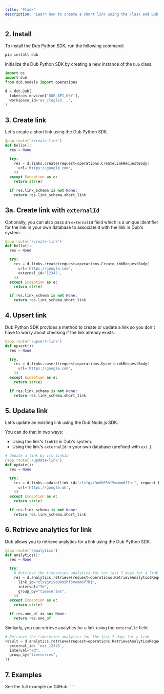 ```yaml
---
title: "Flask"
description: "Learn how to create a short link using the Flask and Dub Python SDK."
---
```



<Prerequisites />

## 2. Install

To install the Dub Python SDK, run the following command:

```bash pip
pip install dub
```

initialize the Dub Python SDK by creating a new instance of the `Dub` class.

```python
import os
import dub
from dub.models import operations

d = dub.Dub(
  token=os.environ['DUB_API_KEY'],
  workspace_id='ws_clugls3...',
)
```

## 3. Create link

Let's create a short link using the Dub Python SDK.

```python app.py
@app.route('/create-link')
def hello():
  res = None

  try:
    res = d.links.create(request=operations.CreateLinkRequestBody(
      url='https://google.com',
    ))
  except Exception as e:
    return str(e)

  if res.link_schema is not None:
    return res.link_schema.short_link
```

<Accordion title="Full list of available attributes for the Link model">
  <LinkArguments />
</Accordion>

## 3a. Create link with `externalId`

Optionally, you can also pass an `externalId` field which is a unique identifier for the link in your own database to associate it with the link in Dub's system.

```python app.py
@app.route('/create-link')
def hello():
  res = None

  try:
    res = d.links.create(request=operations.CreateLinkRequestBody(
      url='https://google.com',
      external_id='12345',
    ))
  except Exception as e:
    return str(e)

  if res.link_schema is not None:
    return res.link_schema.short_link
```

## 4. Upsert link

Dub Python SDK provides a method to create or update a link so you don't have to worry about checking if the link already exists.

```python app.py
@app.route('/upsert-link')
def upsert():
  res = None

  try:
    res = d.links.upsert(request=operations.UpsertLinkRequestBody(
      url='https://google.com',
    ))
  except Exception as e:
    return str(e)

  if res.link_schema is not None:
    return res.link_schema.short_link
```

## 5. Update link

Let's update an existing link using the Dub Node.js SDK.

You can do that in two ways:

- Using the link's `linkId` in Dub's system.
- Using the link's `externalId` in your own database (prefixed with `ext_`).

```python app.py
# Update a link by its linkId
@app.route('/update-link')
def update():
  res = None

  try:
    res = d.links.update(link_id="clx1gvi9o0005hf5momm6f7hj", request_body=operations.UpdateLinkRequestBody(
      url='https://google.uk',
    ))
  except Exception as e:
    return str(e)

  if res.link_schema is not None:
    return res.link_schema.short_link
```

## 6. Retrieve analytics for link

Dub allows you to retrieve analytics for a link using the Dub Python SDK.

```python app.py
@app.route('/analytics')
def analytics():
  res = None

  try:
    # Retrieve the timeseries analytics for the last 7 days for a link
    res = d.analytics.retrieve(request=operations.RetrieveAnalyticsRequest(
      link_id="clx1gvi9o0005hf5momm6f7hj",
      interval="7d",
      group_by="timeseries",
    ))
  except Exception as e:
    return str(e)

  if res.one_of is not None:
    return res.one_of
```

Simliarly, you can retrieve analytics for a link using the `externalId` field.

```python app.py
# Retrieve the timeseries analytics for the last 7 days for a link
result = d.analytics.retrieve(request=operations.RetrieveAnalyticsRequest(
  external_id: 'ext_12345',
  interval="7d",
  group_by="timeseries",
))
```

## 7. Examples

<CardGroup cols={2}>
  <Card
    title="Python Example"
    icon="arrow-up-right-from-square"
    href="https://github.com/dubinc/examples/tree/main/python/flask"
  >
    See the full example on GitHub.
  </Card>
</CardGroup>
```
